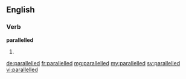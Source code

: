 ==English==

===Verb===
'''parallelled'''

# {{British}} {{en-past of|parallel}}

[[de:parallelled]]
[[fr:parallelled]]
[[mg:parallelled]]
[[my:parallelled]]
[[sv:parallelled]]
[[vi:parallelled]]